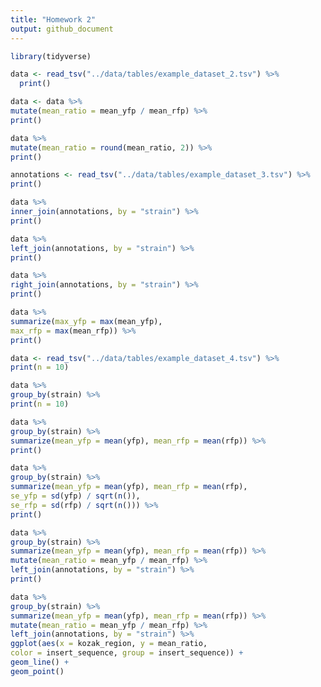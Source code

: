 ```yaml
---
title: "Homework 2"
output: github_document
---
```

```r
library(tidyverse)
```

```r
data <- read_tsv("../data/tables/example_dataset_2.tsv") %>%
  print()
```

```r
data <- data %>%
mutate(mean_ratio = mean_yfp / mean_rfp) %>%
print()
```

```r
data %>%
mutate(mean_ratio = round(mean_ratio, 2)) %>%
print()
```

```r
annotations <- read_tsv("../data/tables/example_dataset_3.tsv") %>%
print()
```

```r
data %>%
inner_join(annotations, by = "strain") %>%
print()
```

```r
data %>%
left_join(annotations, by = "strain") %>%
print()
```

```r
data %>%
right_join(annotations, by = "strain") %>%
print()
```

```r
data %>%
summarize(max_yfp = max(mean_yfp),
max_rfp = max(mean_rfp)) %>%
print()
```

```r
data <- read_tsv("../data/tables/example_dataset_4.tsv") %>%
print(n = 10)
```

```r
data %>%
group_by(strain) %>%
print(n = 10)
```

```r
data %>%
group_by(strain) %>%
summarize(mean_yfp = mean(yfp), mean_rfp = mean(rfp)) %>%
print()
```

```r
data %>%
group_by(strain) %>%
summarize(mean_yfp = mean(yfp), mean_rfp = mean(rfp),
se_yfp = sd(yfp) / sqrt(n()),
se_rfp = sd(rfp) / sqrt(n())) %>%
print()
```

```r
data %>%
group_by(strain) %>%
summarize(mean_yfp = mean(yfp), mean_rfp = mean(rfp)) %>%
mutate(mean_ratio = mean_yfp / mean_rfp) %>%
left_join(annotations, by = "strain") %>%
print()
```

```r
data %>%
group_by(strain) %>%
summarize(mean_yfp = mean(yfp), mean_rfp = mean(rfp)) %>%
mutate(mean_ratio = mean_yfp / mean_rfp) %>%
left_join(annotations, by = "strain") %>%
ggplot(aes(x = kozak_region, y = mean_ratio,
color = insert_sequence, group = insert_sequence)) +
geom_line() +
geom_point()
```
